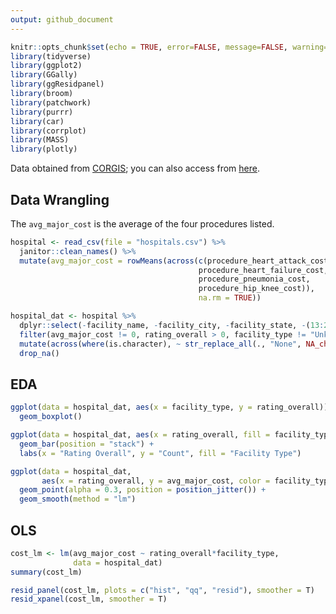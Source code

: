 ```yaml
---
output: github_document
---
```


```r
knitr::opts_chunk$set(echo = TRUE, error=FALSE, message=FALSE, warning=FALSE)
library(tidyverse)
library(ggplot2)
library(GGally)
library(ggResidpanel)
library(broom)
library(patchwork)
library(purrr)
library(car)
library(corrplot)
library(MASS)
library(plotly)
```

Data obtained from [CORGIS](https://corgis-edu.github.io/corgis/csv/hospitals/); you can also access from [here](https://data.cms.gov/provider-data/?redirect=true).

## Data Wrangling

The `avg_major_cost` is the average of the four procedures listed.
```r
hospital <- read_csv(file = "hospitals.csv") %>% 
  janitor::clean_names() %>% 
  mutate(avg_major_cost = rowMeans(across(c(procedure_heart_attack_cost, 
                                          procedure_heart_failure_cost, 
                                          procedure_pneumonia_cost, 
                                          procedure_hip_knee_cost)), 
                                          na.rm = TRUE))

hospital_dat <- hospital %>%
  dplyr::select(-facility_name, -facility_city, -facility_state, -(13:24)) %>%
  filter(avg_major_cost != 0, rating_overall > 0, facility_type != "Unknown") %>%
  mutate(across(where(is.character), ~ str_replace_all(., "None", NA_character_))) %>% 
  drop_na()
```

## EDA

```r
ggplot(data = hospital_dat, aes(x = facility_type, y = rating_overall)) + 
  geom_boxplot()

ggplot(data = hospital_dat, aes(x = rating_overall, fill = facility_type)) +
  geom_bar(position = "stack") +
  labs(x = "Rating Overall", y = "Count", fill = "Facility Type")

ggplot(data = hospital_dat, 
       aes(x = rating_overall, y = avg_major_cost, color = facility_type)) + 
  geom_point(alpha = 0.3, position = position_jitter()) +
  geom_smooth(method = "lm")
```

## OLS

```r
cost_lm <- lm(avg_major_cost ~ rating_overall*facility_type, 
              data = hospital_dat)
summary(cost_lm)

resid_panel(cost_lm, plots = c("hist", "qq", "resid"), smoother = T)
resid_xpanel(cost_lm, smoother = T)
```
